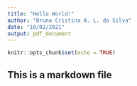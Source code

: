 ```yaml
---
title: "Hello World!"
author: "Bruna Cristina A. L. da Silva"
date: "10/02/2021"
output: pdf_document
---
```


```r
knitr::opts_chunk$set(echo = TRUE)
```

## This is a markdown file
